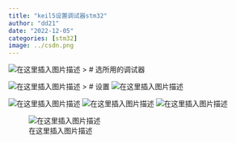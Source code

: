 ```yaml
---
title: "keil5设置调试器stm32"
author: "dd21"
date: "2022-12-05" 
categories: [stm32]
image: ../csdn.png
---
```



![在这里插入图片描述](https://img-blog.csdnimg.cn/89c04587a37c4fc187cab249bccad4dd.png)
> # 选所用的调试器

![在这里插入图片描述](https://img-blog.csdnimg.cn/086cd198597349db92fb0f4d0f3a66c1.png)
> # 设置
![在这里插入图片描述](https://img-blog.csdnimg.cn/78aca880c93543f48a0ac82471aa8407.png)

![在这里插入图片描述](https://img-blog.csdnimg.cn/506356f335284f4eb8e8aaeea49d311e.png)
![在这里插入图片描述](https://img-blog.csdnimg.cn/762541fe136e46bb8ec78fbb0ff46ab1.png)
![在这里插入图片描述](https://img-blog.csdnimg.cn/8e5a610b22494d348fb08f1c0043a1fb.png)



![在这里插入图片描述](https://img-blog.csdnimg.cn/05c8067983d0493b8b97ee1da3c8ed16.png)

